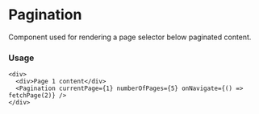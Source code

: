 
<Meta title="MDX|Pagination" component={Pagination} />

# Pagination

Component used for rendering a page selector below paginated content.

### Usage

```tsx
<div>
  <div>Page 1 content</div>
  <Pagination currentPage={1} numberOfPages={5} onNavigate={() => fetchPage(2)} />
</div>
```

<Props of={Pagination} />

